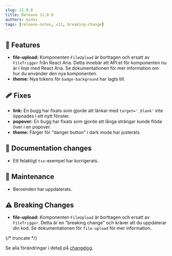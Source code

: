 ```yaml
---
slug: 11.0.0
title: Release 11.0.0
authors: midas
tags: [release-notes, v11, breaking-change]
---
```


## 🚀 Features

- **file-upload:** Komponenten `FileUpload` är borttagen och ersatt av `FileTrigger` från React Aria. Detta innebär att API:et för komponenten nu är i linje med React Aria. Se dokumentationen för mer information om hur du använder den nya komponenten.
- **theme:** Nya tokens för `badge-background` har lagts till.

## 🩹 Fixes

- **link:** En bugg har fixats som gjorde att länkar med `target='_blank'` inte öppnades i ett nytt fönster.
- **popover:** En bugg har fixats som gjorde att långa strängar kunde flöda över i en popover.
- **theme:** Färger för "danger button" i dark mode har justerats.

## 📖 Documentation changes

- Ett felaktigt `tsx`-exempel har korrigerats.

## 🔧 Maintenance

- Beroenden har uppdaterats.

## ⚠️ Breaking Changes

- **file-upload:** Komponenten `FileUpload` är borttagen och ersatt av `FileTrigger`. Detta är en "breaking change" och kräver att du uppdaterar din kod. Se dokumentationen för `file-upload` för mer information.

{/* truncate */}

Se alla förändringar i detalj på [changelog](/changelog/10.4.0).
